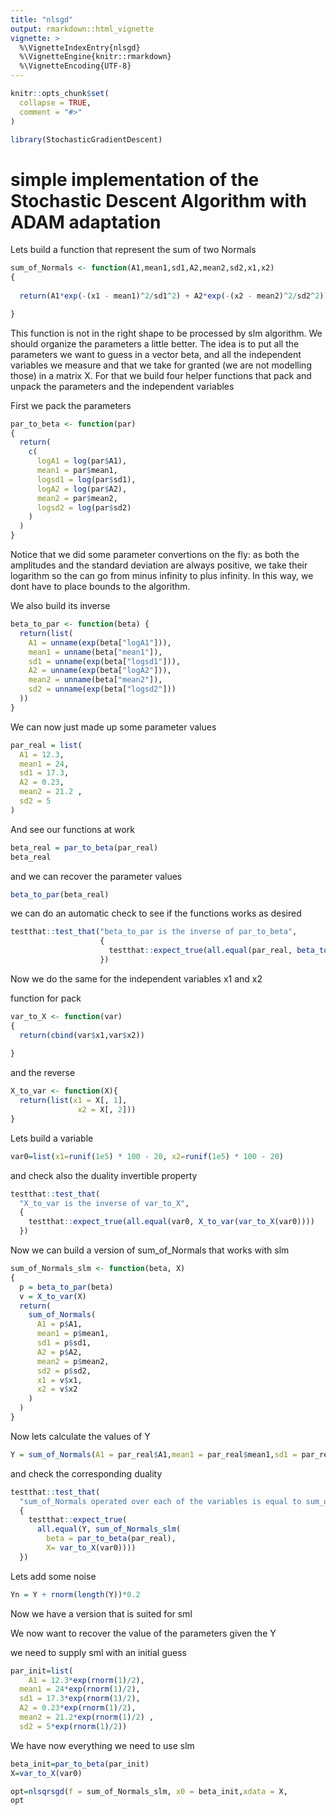 ```yaml
---
title: "nlsgd"
output: rmarkdown::html_vignette
vignette: >
  %\VignetteIndexEntry{nlsgd}
  %\VignetteEngine{knitr::rmarkdown}
  %\VignetteEncoding{UTF-8}
---
```


```r
knitr::opts_chunk$set(
  collapse = TRUE,
  comment = "#>"
)
```

```r
library(StochasticGradientDescent)
```

# simple implementation of the Stochastic Descent  Algorithm with ADAM adaptation

Lets build a function that represent the sum of two Normals

```r
sum_of_Normals <- function(A1,mean1,sd1,A2,mean2,sd2,x1,x2)
{
  
  return(A1*exp(-(x1 - mean1)^2/sd1^2) + A2*exp(-(x2 - mean2)^2/sd2^2))

}


```

This function is not in the right shape to be processed by slm algorithm. We should organize the parameters a little better. The idea is to put all the parameters we want to guess in a vector beta, and all the independent variables we measure and that we take for granted (we are not modelling those) in a matrix X.
For that we build four helper functions that pack and unpack the parameters and the independent variables


First we pack the parameters
```r
par_to_beta <- function(par)
{
  return(
    c(
      logA1 = log(par$A1),
      mean1 = par$mean1,
      logsd1 = log(par$sd1),
      logA2 = log(par$A2),
      mean2 = par$mean2,
      logsd2 = log(par$sd2)
    )
  )
}

```

Notice that we did some parameter convertions on the fly: as both the amplitudes and the standard deviation are always positive, we take their logarithm so the can go from minus infinity to plus infinity. In this way, we dont have to place bounds to the algorithm. 

We also build its inverse
```r
beta_to_par <- function(beta) {
  return(list(
    A1 = unname(exp(beta["logA1"])),
    mean1 = unname(beta["mean1"]),
    sd1 = unname(exp(beta["logsd1"])),
    A2 = unname(exp(beta["logA2"])),
    mean2 = unname(beta["mean2"]),
    sd2 = unname(exp(beta["logsd2"]))
  ))
}

```


We can now just made up some parameter values 
```r
par_real = list(
  A1 = 12.3,
  mean1 = 24,
  sd1 = 17.3,
  A2 = 0.23,
  mean2 = 21.2 ,
  sd2 = 5
)

```
And see our functions at work
```r
beta_real = par_to_beta(par_real)
beta_real
```

and we can recover the parameter values
```r
beta_to_par(beta_real)

```

we can do an automatic check to see if the functions works as desired

```r
testthat::test_that("beta_to_par is the inverse of par_to_beta",
                    {
                      testthat::expect_true(all.equal(par_real, beta_to_par(par_to_beta(par_real))))
                    })

```


Now we do the same for the independent variables x1 and x2

function for pack
```r
var_to_X <- function(var)
{
  return(cbind(var$x1,var$x2))
  
}

```

and the reverse

```r
X_to_var <- function(X){
  return(list(x1 = X[, 1],
               x2 = X[, 2]))
}
```

Lets build a variable
```r
var0=list(x1=runif(1e5) * 100 - 20, x2=runif(1e5) * 100 - 20)
```

and check also the duality invertible property


```r
testthat::test_that(
  "X_to_var is the inverse of var_to_X",
  {
    testthat::expect_true(all.equal(var0, X_to_var(var_to_X(var0))))
  })

```

Now we can build a version of sum_of_Normals that works with slm


```r

sum_of_Normals_slm <- function(beta, X)
{
  p = beta_to_par(beta)
  v = X_to_var(X)
  return(
    sum_of_Normals(
      A1 = p$A1,
      mean1 = p$mean1,
      sd1 = p$sd1,
      A2 = p$A2,
      mean2 = p$mean2,
      sd2 = p$sd2,
      x1 = v$x1,
      x2 = v$x2
    )
  )
}

```

Now lets calculate the values of Y
```r
Y = sum_of_Normals(A1 = par_real$A1,mean1 = par_real$mean1,sd1 = par_real$sd1, A2 = par_real$A2, mean2 = par_real$mean2, sd2 = par_real$sd2,x1 = var0$x1, x2=var0$x2)

```

and check the corresponding duality

```r
testthat::test_that(
  "sum_of_Normals operated over each of the variables is equal to sum_of_Normals_slm applied to beta and X",
  {
    testthat::expect_true(
      all.equal(Y, sum_of_Normals_slm(
        beta = par_to_beta(par_real),
        X= var_to_X(var0))))
  })

```
Lets add some noise
```r
Yn = Y + rnorm(length(Y))*0.2
```



Now we have a version that is suited for sml

We now want to recover the value of the parameters given the Y

we need to supply sml with an initial guess

```r
par_init=list(
    A1 = 12.3*exp(rnorm(1)/2),
  mean1 = 24*exp(rnorm(1)/2),
  sd1 = 17.3*exp(rnorm(1)/2),
  A2 = 0.23*exp(rnorm(1)/2),
  mean2 = 21.2*exp(rnorm(1)/2) ,
  sd2 = 5*exp(rnorm(1)/2))

```

We have now everything we need to use slm
```r
beta_init=par_to_beta(par_init)
X=var_to_X(var0)

opt=nlsqrsgd(f = sum_of_Normals_slm, x0 = beta_init,xdata = X,         ydata = Yn,number_of_chunks = 1000,maxiter = 1e4)
opt
```





